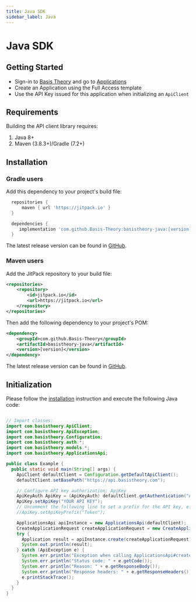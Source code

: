 ```yaml
---
title: Java SDK
sidebar_label: Java
---
```



# Java SDK

<GithubCard
  heading="Java SDK"
  icon={SDK.Java}
  organization="basis-theory"
  repository="basistheory-java"
/>

## Getting Started
* Sign-in to [Basis Theory](https://portal.basistheory.com) and go to [Applications](https://portal.basistheory.com/applications)
* Create an Application using the Full Access template
* Use the API Key issued for this application when initializing an `ApiClient`

## Requirements

Building the API client library requires:
1. Java 8+
2. Maven (3.8.3+)/Gradle (7.2+)

## Installation

### Gradle users

Add this dependency to your project's build file:

```groovy
  repositories {
      maven { url 'https://jitpack.io' }
  }

  dependencies {
     implementation 'com.github.Basis-Theory:basistheory-java:[version]'
  }
```

The latest release version can be found in [GitHub](https://github.com/Basis-Theory/basistheory-java/tags).

### Maven users

Add the JitPack repository to your build file:

```xml
<repositories>
    <repository>
        <id>jitpack.io</id>
        <url>https://jitpack.io</url>
    </repository>
</repositories>
```

Then add the following dependency to your project's POM:

```xml
<dependency>
    <groupId>com.github.Basis-Theory</groupId>
    <artifactId>basistheory-java</artifactId>
    <version>[version]</version>
</dependency>
```

The latest release version can be found in [GitHub](https://github.com/Basis-Theory/basistheory-java/tags).

## Initialization

Please follow the [installation](#installation) instruction and execute the following Java code:

```java

// Import classes:
import com.basistheory.ApiClient;
import com.basistheory.ApiException;
import com.basistheory.Configuration;
import com.basistheory.auth.*;
import com.basistheory.models.*;
import com.basistheory.ApplicationsApi;

public class Example {
  public static void main(String[] args) {
    ApiClient defaultClient = Configuration.getDefaultApiClient();
    defaultClient.setBasePath("https://api.basistheory.com");

    // Configure API key authorization: ApiKey
    ApiKeyAuth ApiKey = (ApiKeyAuth) defaultClient.getAuthentication("ApiKey");
    ApiKey.setApiKey("YOUR API KEY");
    // Uncomment the following line to set a prefix for the API key, e.g., "Token" (defaults to null)
    //ApiKey.setApiKeyPrefix("Token");

    ApplicationsApi apiInstance = new ApplicationsApi(defaultClient);
    CreateApplicationRequest createApplicationRequest = new CreateApplicationRequest(); // CreateApplicationRequest |
    try {
      Application result = apiInstance.create(createApplicationRequest);
      System.out.println(result);
    } catch (ApiException e) {
      System.err.println("Exception when calling ApplicationsApi#create");
      System.err.println("Status code: " + e.getCode());
      System.err.println("Reason: " + e.getResponseBody());
      System.err.println("Response headers: " + e.getResponseHeaders());
      e.printStackTrace();
    }
  }
}
```
